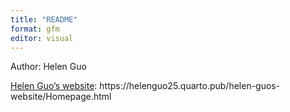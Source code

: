 ```yaml
---
title: "README"
format: gfm
editor: visual
---
```


Author: Helen Guo

[Helen Guo's website](https://helenguo25.quarto.pub/helen-guos-website/Homepage.html): https://helenguo25.quarto.pub/helen-guos-website/Homepage.html
